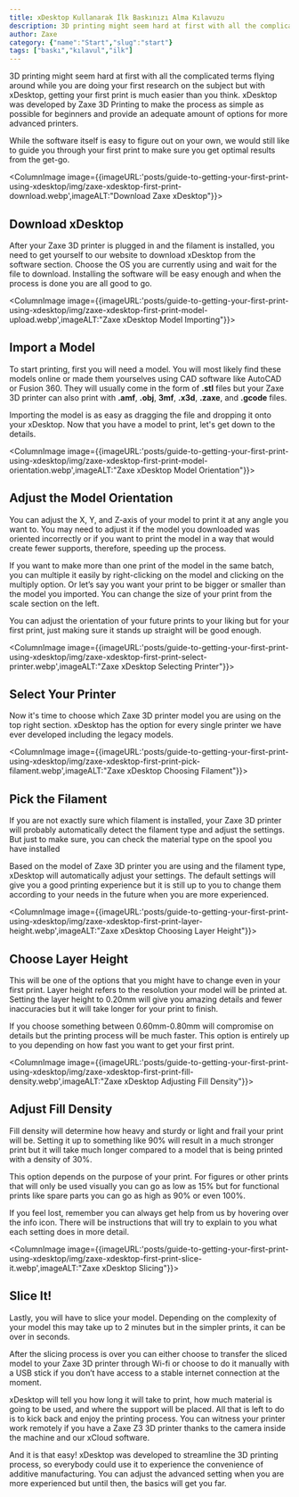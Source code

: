 ```yaml
---
title: xDesktop Kullanarak İlk Baskınızı Alma Kılavuzu
description: 3D printing might seem hard at first with all the complicated terms flying around while you are doing your first research on the subject but with xDesktop, getting your first print is much easier than you think. xDesktop was developed by Zaxe 3D Printing to make the process as simple as possible for beginners and provide an adequate amount of options for more advanced printers.
author: Zaxe
category: {"name":"Start","slug":"start"}
tags: ["baskı","kılavul","ilk"]
---
```


3D printing might seem hard at first with all the complicated terms flying around while you are doing your first research on the subject but with xDesktop, getting your first print is much easier than you think. xDesktop was developed by Zaxe 3D Printing to make the process as simple as possible for beginners and provide an adequate amount of options for more advanced printers.

While the software itself is easy to figure out on your own, we would still like to guide you through your first print to make sure you get optimal results from the get-go. 

<ColumnImage image={{imageURL:'posts/guide-to-getting-your-first-print-using-xdesktop/img/zaxe-xdesktop-first-print-download.webp',imageALT:"Download Zaxe xDesktop"}}>
## Download xDesktop

After your Zaxe 3D printer is plugged in and the filament is installed, you need to get yourself to our website to download xDesktop from the software section. Choose the OS you are currently using and wait for the file to download. Installing the software will be easy enough and when the process is done you are all good to go. 
</ColumnImage>

<ColumnImage image={{imageURL:'posts/guide-to-getting-your-first-print-using-xdesktop/img/zaxe-xdesktop-first-print-model-upload.webp',imageALT:"Zaxe xDesktop Model Importing"}}>
## Import a Model

To start printing, first you will need a model. You will most likely find these models online or made them yourselves using CAD software like AutoCAD or Fusion 360. They will usually come in the form of **.stl** files but your Zaxe 3D printer can also print with **.amf**, **.obj**, **3mf**, **.x3d**, **.zaxe**, and **.gcode** files.

Importing the model is as easy as dragging the file and dropping it onto your xDesktop. Now that you have a model to print, let's get down to the details. 
</ColumnImage>


<ColumnImage image={{imageURL:'posts/guide-to-getting-your-first-print-using-xdesktop/img/zaxe-xdesktop-first-print-model-orientation.webp',imageALT:"Zaxe xDesktop Model Orientation"}}>
## Adjust the Model Orientation

You can adjust the X, Y, and Z-axis of your model to print it at any angle you want to. You may need to adjust it if the model you downloaded was oriented incorrectly or if you want to print the model in a way that would create fewer supports, therefore, speeding up the process.

If you want to make more than one print of the model in the same batch, you can multiple it easily by right-clicking on the model and clicking on the multiply option. Or let’s say you want your print to be bigger or smaller than the model you imported. You can change the size of your print from the scale section on the left.

<AlertBox alertType="danger">
You can adjust the orientation of your future prints to your liking but for your first print, just making sure it stands up straight will be good enough. 
</AlertBox>
</ColumnImage>

<ColumnImage image={{imageURL:'posts/guide-to-getting-your-first-print-using-xdesktop/img/zaxe-xdesktop-first-print-select-printer.webp',imageALT:"Zaxe xDesktop Selecting Printer"}}>
## Select Your Printer

Now it's time to choose which Zaxe 3D printer model you are using on the top right section. xDesktop has the option for every single printer we have ever developed including the legacy models.
</ColumnImage>

<ColumnImage image={{imageURL:'posts/guide-to-getting-your-first-print-using-xdesktop/img/zaxe-xdesktop-first-print-pick-filament.webp',imageALT:"Zaxe xDesktop Choosing Filament"}}>
## Pick the Filament

If you are not exactly sure which filament is installed, your Zaxe 3D printer will probably automatically detect the filament type and adjust the settings. But just to make sure, you can check the material type on the spool you have installed

Based on the model of Zaxe 3D printer you are using and the filament type, xDesktop will automatically adjust your settings. The default settings will give you a good printing experience but it is still up to you to change them according to your needs in the future when you are more experienced. 
</ColumnImage>

<ColumnImage image={{imageURL:'posts/guide-to-getting-your-first-print-using-xdesktop/img/zaxe-xdesktop-first-print-layer-height.webp',imageALT:"Zaxe xDesktop Choosing Layer Height"}}>
## Choose Layer Height

This will be one of the options that you might have to change even in your first print. Layer height refers to the resolution your model will be printed at. Setting the layer height to 0.20mm will give you amazing details and fewer inaccuracies but it will take longer for your print to finish.

If you choose something between 0.60mm-0.80mm will compromise on details but the printing process will be much faster. This option is entirely up to you depending on how fast you want to get your first print.
</ColumnImage>

<ColumnImage image={{imageURL:'posts/guide-to-getting-your-first-print-using-xdesktop/img/zaxe-xdesktop-first-print-fill-density.webp',imageALT:"Zaxe xDesktop Adjusting Fill Density"}}>
## Adjust Fill Density

Fill density will determine how heavy and sturdy or light and frail your print will be. Setting it up to something like 90% will result in a much stronger print but it will take much longer compared to a model that is being printed with a density of 30%.

This option depends on the purpose of your print. For figures or other prints that will only be used visually you can go as low as 15% but for functional prints like spare parts you can go as high as 90% or even 100%. 

<AlertBox alertType="hint">
If you feel lost, remember you can always get help from us by hovering over the info icon. There will be instructions that will try to explain to you what each setting does in more detail.
</AlertBox>
</ColumnImage>

<ColumnImage image={{imageURL:'posts/guide-to-getting-your-first-print-using-xdesktop/img/zaxe-xdesktop-first-print-slice-it.webp',imageALT:"Zaxe xDesktop Slicing"}}>
## Slice It!

Lastly, you will have to slice your model. Depending on the complexity of your model this may take up to 2 minutes but in the simpler prints, it can be over in seconds.

After the slicing process is over you can either choose to transfer the sliced model to your Zaxe 3D printer through Wi-fi or choose to do it manually with a USB stick if you don’t have access to a stable internet connection at the moment.

xDesktop will tell you how long it will take to print, how much material is going to be used, and where the support will be placed. All that is left to do is to kick back and enjoy the printing process. You can witness your printer work remotely if you have a Zaxe Z3 3D printer thanks to the camera inside the machine and our xCloud software.
</ColumnImage>

And it is that easy! xDesktop was developed to streamline the 3D printing process, so everybody could use it to experience the convenience of additive manufacturing. You can adjust the advanced setting when you are more experienced but until then, the basics will get you far. 
